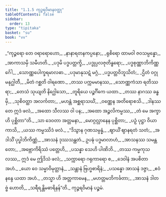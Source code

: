 ```yaml
---
title: "1.1.5 ကုဉ္ဇရဝိမာနဝတ္ထု"
tableOfContents: false
sidebar:
  order: 13
type: "tipitaka"
basket: "su"
book: "vv"
---
```



<DynamicBreadcrumb />

<Division number="31" book="vv">

<Paragraph number="36" type="verses" book="vv">
_“ကုဉ္ဇရော တေ ဝရာရောဟော,_  
_နာနာရတနကပ္ပနော;_  
_ရုစိရော ထာမဝါ ဇဝသမ္ပန္နော,_  
_အာကာသမှိ သမီဟတိ._  

</Paragraph>

</Division>
<Division number="32" book="vv">

<Paragraph number="37" type="verses" book="vv">
_ပဒုမိ ပဒ္မပတ္တက္ခိ,_  
_ပဒ္မုပ္ပလဇုတိန္ဓရော;_  
_ပဒ္မစုဏ္ဏာဘိကိဏ္ဏင်္ဂေါ,_  
_သောဏ္ဏပေါက္ခရမာလဓာ._  

</Paragraph>

</Division>
<Division number="33" book="vv">

<Paragraph number="38" type="verses" book="vv">
_ပဒုမာနုသဋံ မဂ္ဂံ,_  
_ပဒ္မပတ္တဝိဘူသိတံ;_  
_ဌိတံ ဝဂ္ဂု မနုဂ္ဃါတီ,_  
_မိတံ ဂစ္ဆတိ ဝါရဏော._  

</Paragraph>

</Division>
<Division number="34" book="vv">

<Paragraph number="39" type="verses" book="vv">
_တဿ ပက္ကမမာနဿ,_  
_သောဏ္ဏကံသာ ရတိဿရာ;_  
_တေသံ သုယျတိ နိဂ္ဃေါသော,_  
_တူရိယေ ပဉ္စင်္ဂိကေ ယထာ._  

</Paragraph>

</Division>
<Division number="35" book="vv">

<Paragraph number="40" type="verses" book="vv">
_တဿ နာဂဿ ခန္ဓမှိ,_  
_သုစိဝတ္ထာ အလင်္ကတာ;_  
_မဟန္တံ အစ္ဆရာသင်္ဃံ,_  
_ဝဏ္ဏေန အတိရောစသိ._  

</Paragraph>

</Division>
<Division number="36" book="vv">

<Paragraph number="41" type="verses" book="vv">
_ဒါနဿ တေ ဣဒံ ဖလံ,_  
_အထော သီလဿ ဝါ ပန;_  
_အထော အဉ္ဇလိကမ္မဿ,_  
_တံ မေ အက္ခာဟိ ပုစ္ဆိတာ”တိ._  

</Paragraph>

</Division>
<Division number="37" book="vv">

<Paragraph number="42" type="verses" book="vv">
_သာ ဒေဝတာ အတ္တမနာ,_  
_မောဂ္ဂလ္လာနေန ပုစ္ဆိတာ;_  
_ပဉှံ ပုဋ္ဌာ ဝိယာကာသိ,_  
_ယဿ ကမ္မဿိဒံ ဖလံ._  

</Paragraph>

</Division>
<Division number="38" book="vv">

<Paragraph number="43" type="verses" book="vv">
_“ဒိသွာန ဂုဏသမ္ပန္နံ,_  
_ဈာယိံ ဈာနရတံ သတံ;_  
_အဒါသိံ ပုပ္ဖါဘိကိဏ္ဏံ,_  
_အာသနံ ဒုဿသန္ထတံ._  

</Paragraph>

</Division>
<Division number="39" book="vv">

<Paragraph number="44" type="verses" book="vv">
ဥပဍ္ဎံ ပဒ္မမာလာဟံ,_  
_အာသနဿ သမန္တတော;_  
_အဗ္ဘောကိရိဿံ ပတ္တေဟိ,_  
_ပသန္နာ သေဟိ ပါဏိဘိ._  

</Paragraph>

</Division>
<Division number="40" book="vv">

<Paragraph number="45" type="verses" book="vv">
_တဿ ကမ္မကုသလဿ,_  
ဣဒံ မေ ဤဒိသံ ဖလံ;_  
_သက္ကာရော ဂရုကာရော စ,_  
_ဒေဝါနံ အပစိတာ အဟံ._  

</Paragraph>

</Division>
<Division number="41" book="vv">

<Paragraph number="46" type="verses" book="vv">
_ယော ဝေ သမ္မာဝိမုတ္တာနံ,_  
_သန္တာနံ ဗြဟ္မစာရိနံ;_  
_ပသန္နော အာသနံ ဒဇ္ဇာ,_  
_ဧဝံ နန္ဒေ ယထာ အဟံ._  

</Paragraph>

</Division>
<Division number="42" book="vv">

<Paragraph number="47" type="verses" book="vv">
_တသ္မာ ဟိ အတ္တကာမေန,_  
_မဟတ္တမဘိကင်္ခတာ;_  
_အာသနံ ဒါတဗ္ဗံ ဟောတိ,_  
_သရီရန္တိမဓာရိနန်”တိ._  


</Paragraph>
</Division>

<Paragraph number="48" type="center" book="vv">
ကုဉ္ဇရဝိမာနံ ပဉ္စမံ.
</Paragraph>